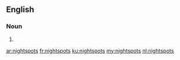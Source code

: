 ==English==

===Noun===
{{head|en|noun plural form}}

# {{plural of|nightspot|lang=en}}

[[ar:nightspots]]
[[fr:nightspots]]
[[ku:nightspots]]
[[my:nightspots]]
[[nl:nightspots]]